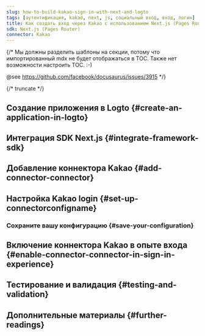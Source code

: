 ```yaml
---
slug: how-to-build-kakao-sign-in-with-next-and-logto
tags: [аутентификация, kakao, next, js, социальный вход, вход, логин]
title: Как создать вход через Kakao с использованием Next.js (Pages Router)
sdk: Next.js (Pages Router)
connector: Kakao
---
```


{/*
  Мы должны разделить шаблоны на секции, потому что импортированный mdx не будет отображаться в TOC.
  Также нет возможности настроить TOC. :-)

  @see https://github.com/facebook/docusaurus/issues/3915
*/}




{/* truncate */}

<Intro connector={connector} sdk="Next.js (Pages Router)" link="https://nextjs.org" />

## Создание приложения в Logto \{#create-an-application-in-logto}

<CreateApplication type="Traditional web" framework="Next.js" />

## Интеграция SDK Next.js \{#integrate-framework-sdk}

<IntegrateSdk />

## Добавление коннектора Kakao \{#add-connector-connector}

<AddSocialConnector connector={connector} framework="Next.js" />

## Настройка Kakao login \{#set-up-connectorconfigname}

<ConnectorGuide />

### Сохраните вашу конфигурацию \{#save-your-configuration}

<SaveYourConfiguration connector={connector} />

## Включение коннектора Kakao в опыте входа \{#enable-connector-connector-in-sign-in-experience}

<EnableSocialConnector connector={connector} />

## Тестирование и валидация \{#testing-and-validation}

<TestingAndValidation connector={connector} sdk="Next.js (Pages Router)" />

## Дополнительные материалы \{#further-readings}

<FurtherReadings />